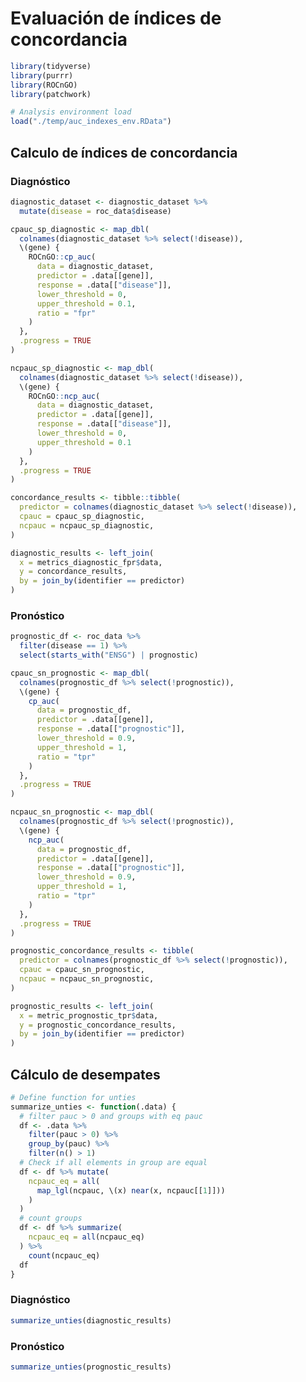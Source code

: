 # Evaluación de índices de concordancia

```r
library(tidyverse)
library(purrr)
library(ROCnGO)
library(patchwork)
```

```r
# Analysis environment load
load("./temp/auc_indexes_env.RData")
```

## Calculo de índices de concordancia

### Diagnóstico

```r
diagnostic_dataset <- diagnostic_dataset %>%
  mutate(disease = roc_data$disease)
```

```r
cpauc_sp_diagnostic <- map_dbl(
  colnames(diagnostic_dataset %>% select(!disease)),
  \(gene) {
    ROCnGO::cp_auc(
      data = diagnostic_dataset,
      predictor = .data[[gene]],
      response = .data[["disease"]],
      lower_threshold = 0,
      upper_threshold = 0.1,
      ratio = "fpr"
    )
  },
  .progress = TRUE
)
```

```r
ncpauc_sp_diagnostic <- map_dbl(
  colnames(diagnostic_dataset %>% select(!disease)),
  \(gene) {
    ROCnGO::ncp_auc(
      data = diagnostic_dataset,
      predictor = .data[[gene]],
      response = .data[["disease"]],
      lower_threshold = 0,
      upper_threshold = 0.1
    )
  },
  .progress = TRUE
)
```

```r
concordance_results <- tibble::tibble(
  predictor = colnames(diagnostic_dataset %>% select(!disease)),
  cpauc = cpauc_sp_diagnostic,
  ncpauc = ncpauc_sp_diagnostic,
)
```

```r
diagnostic_results <- left_join(
  x = metrics_diagnostic_fpr$data,
  y = concordance_results,
  by = join_by(identifier == predictor)
)
```

### Pronóstico

```r
prognostic_df <- roc_data %>%
  filter(disease == 1) %>%
  select(starts_with("ENSG") | prognostic)
```

```r
cpauc_sn_prognostic <- map_dbl(
  colnames(prognostic_df %>% select(!prognostic)),
  \(gene) {
    cp_auc(
      data = prognostic_df,
      predictor = .data[[gene]],
      response = .data[["prognostic"]],
      lower_threshold = 0.9,
      upper_threshold = 1,
      ratio = "tpr"
    )
  },
  .progress = TRUE
)
```

```r
ncpauc_sn_prognostic <- map_dbl(
  colnames(prognostic_df %>% select(!prognostic)),
  \(gene) {
    ncp_auc(
      data = prognostic_df,
      predictor = .data[[gene]],
      response = .data[["prognostic"]],
      lower_threshold = 0.9,
      upper_threshold = 1,
      ratio = "tpr"
    )
  },
  .progress = TRUE
)
```

```r
prognostic_concordance_results <- tibble(
  predictor = colnames(prognostic_df %>% select(!prognostic)),
  cpauc = cpauc_sn_prognostic,
  ncpauc = ncpauc_sn_prognostic,
)
```

```r
prognostic_results <- left_join(
  x = metric_prognostic_tpr$data,
  y = prognostic_concordance_results,
  by = join_by(identifier == predictor)
)
```

## Cálculo de desempates

```r
# Define function for unties
summarize_unties <- function(.data) {
  # filter pauc > 0 and groups with eq pauc
  df <- .data %>%
    filter(pauc > 0) %>%
    group_by(pauc) %>%
    filter(n() > 1)
  # Check if all elements in group are equal
  df <- df %>% mutate(
    ncpauc_eq = all(
      map_lgl(ncpauc, \(x) near(x, ncpauc[[1]]))
    )
  )
  # count groups
  df <- df %>% summarize(
    ncpauc_eq = all(ncpauc_eq)
  ) %>%
    count(ncpauc_eq)
  df
}
``` 

### Diagnóstico

```r
summarize_unties(diagnostic_results)
```

### Pronóstico
```r
summarize_unties(prognostic_results)
```